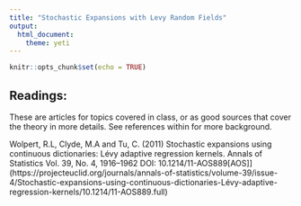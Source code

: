 ```yaml
---
title: "Stochastic Expansions with Levy Random Fields"
output: 
  html_document:
    theme: yeti
---
```


```r
knitr::opts_chunk$set(echo = TRUE)
```


## Readings:

These are articles for topics covered in class, or as good sources that cover the theory in more details.  See references within for more background.


Wolpert, R.L, Clyde, M.A  and Tu, C. (2011) Stochastic expansions using continuous dictionaries: Lévy adaptive regression kernels. Annals of Statistics Vol. 39, No. 4, 1916–1962 DOI: 10.1214/11-AOS889[AOS]](https://projecteuclid.org/journals/annals-of-statistics/volume-39/issue-4/Stochastic-expansions-using-continuous-dictionaries-Lévy-adaptive-regression-kernels/10.1214/11-AOS889.full)


